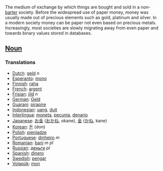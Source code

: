 The medium of exchange by which things are bought and sold in a non-[[barter]] society. Before the widespread use of paper money, money was usually made out of precious elements such as gold, platinum and silver. In a modern society money can be paper not even based on precious metals. Increasingly, most societies are slowly migrating away from even paper and towards binary values stored in databases.

==[[Noun]]==

===Translations===

*[[Dutch]]: [[geld]] ''n''
*[[Esperanto]]: [[mono]]
*[[Finnish]]: [[raha]]
*[[French]]: [[argent]]
*[[Frisian]]: [[jild]] ''n''
*[[German]]: [[Geld]]
*[[Guarani]]: [[pirapire]]
*[[Indonesian]]: [[uang]], [[duit]]
*[[Interlingua]]: [[moneta]], [[pecunia]], [[denario]]
*[[Japanese]]: [[お金]] ([[おかね]], okane), [[金]] ([[かね]], kane)
*[[Korean]]: [[돈]] (don)
*[[Polish]]: [[pieniądze]]
*[[Portuguese]]: [[dinheiro]] ''m''
*[[Romanian]]: [[bani]] ''m'' ''pl''
*[[Russian]]: [[деньги]] ''pl''
*[[Spanish]]: [[dinero]]
*[[Swedish]]: [[pengar]]
*[[Volapük]]: [[mon]]